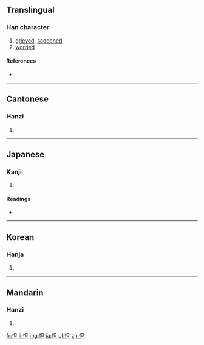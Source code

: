 ==Translingual==

===Han character===
{{Han char|rn=61|rad=心|as=05|sn=8|four=9601<sub>0</sub>|canj=心日一 (PAM)|ids=⿰[[忄]][[旦]]}}

# [[grieved]], [[saddened]]
# [[worried]]

====References====
* {{Han ref|kx=0380.260|dkj=10458|dj=0709.030|hdz=42284.120|uh=601B|ud=24603|bh=A9CD|bd=43469}}

----

==Cantonese==

===Hanzi===
{{yue-hanzi|jyut=|y=daat3}}

# {{defn|lang=yue|sort=心05}}

----

==Japanese==

===Kanji===
{{ja-kanji|grade=|rs=心05}}

# {{defn|lang=ja|sort=心05}}

====Readings====
* {{ja-readings|on=[[だつ]] (datsu), [[たつ]] (tatsu)|kun=[[いたむ]] (itamu)}}

----

==Korean==

===Hanja===
{{ko-hanja|hangeul=달|eumhun=|rv=dal|mr=tal|y=tal}}

# {{defn|lang=ko|sort=心05}}

----

==Mandarin==

===Hanzi===
{{cmn-hanzi|pin=[[dá]] ([[da2]])|wg=ta<sup>2</sup>}}

# {{defn|lang=cmn|sort=心05}}

[[fr:怛]]
[[li:怛]]
[[mg:怛]]
[[ja:怛]]
[[pl:怛]]
[[zh:怛]]